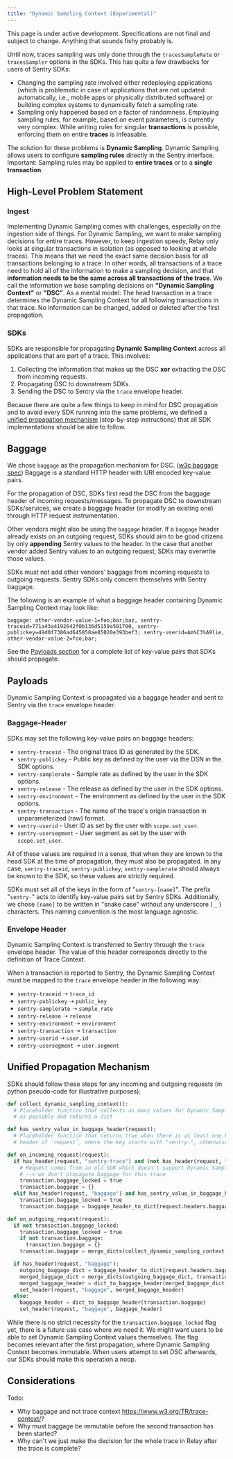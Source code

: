 ```yaml
---
title: "Dynamic Sampling Context (Experimental)"
---
```


<Alert level="warning">

This page is under active development.
Specifications are not final and subject to change.
Anything that sounds fishy probably is.

</Alert>

Until now, traces sampling was only done through the <Link to="/sdk/performance/#tracessamplerate">`tracesSampleRate`</Link> or <Link to="/sdk/performance/#tracessampler">`tracesSampler`</Link> options in the SDKs.
This has quite a few drawbacks for users of Sentry SDKs:

- Changing the sampling rate involved either redeploying applications (which is problematic in case of applications that are not updated automatically, i.e., mobile apps or physically distributed software) or building complex systems to dynamically fetch a sampling rate.
- Sampling only happened based on a factor of randomness.
  Employing sampling rules, for example, based on event parameters, is currently very complex.
  While writing rules for singular **transactions** is possible, enforcing them on entire **traces** is infeasable.

The solution for these problems is **Dynamic Sampling**.
Dynamic Sampling allows users to configure **sampling rules** directly in the Sentry interface. Important: Sampling rules may be applied to **entire traces** or to a **single transaction**.

## High-Level Problem Statement

### Ingest

Implementing Dynamic Sampling comes with challenges, especially on the ingestion side of things.
For Dynamic Sampling, we want to make sampling decisions for entire traces.
However, to keep ingestion speedy, Relay only looks at singular transactions in isolation (as opposed to looking at whole traces).
This means that we need the exact same decision basis for all transactions belonging to a trace.
In other words, all transactions of a trace need to hold all of the information to make a sampling decision, and that **information needs to be the same across all transactions of the trace**.
We call the information we base sampling decisions on **"Dynamic Sampling Context"** or **"DSC"**.
As a mental model:
The head transaction in a trace determines the Dynamic Sampling Context for all following transactions in that trace.
No information can be changed, added or deleted after the first propagation.

### SDKs

SDKs are responsible for propagating **Dynamic Sampling Context** across all applications that are part of a trace.
This involves:

1. Collecting the information that makes up the DSC **xor** extracting the DSC from incoming requests.
2. Propagating DSC to downstream SDKs.
3. Sending the DSC to Sentry via the `trace` envelope header.

Because there are quite a few things to keep in mind for DSC propagation and to avoid every SDK running into the same problems, we defined a [unified propagation mechanism](#unified-propagation-mechanism) (step-by-step instructions) that all SDK implementations should be able to follow.

## Baggage

We chose `baggage` as the propagation mechanism for DSC. ([w3c baggage spec](https://www.w3.org/TR/baggage/))
Baggage is a standard HTTP header with URI encoded key-value pairs.

For the propagation of DSC, SDKs first read the DSC from the baggage header of incoming requests/messages.
To propagate DSC to downstream SDKs/services, we create a baggage header (or modify an existing one) through HTTP request instrumentation.

<Alert level="info">

Other vendors might also be using the `baggage` header.
If a `baggage` header already exists on an outgoing request, SDKs should aim to be good citizens by only **appending** Sentry values to the header.
In the case that another vendor added Sentry values to an outgoing request, SDKs may overwrite those values.

SDKs must not add other vendors' baggage from incoming requests to outgoing requests.
Sentry SDKs only concern themselves with Sentry baggage.

</Alert>

The following is an example of what a baggage header containing Dynamic Sampling Context may look like:

```
baggage: other-vendor-value-1=foo;bar;baz, sentry-traceid=771a43a4192642f0b136d5159a501700, sentry-publickey=49d0f7386ad645858ae85020e393bef3; sentry-userid=Am%C3%A9lie, other-vendor-value-2=foo;bar;
```

See the [Payloads section](#payloads) for a complete list of key-value pairs that SDKs should propagate.

## Payloads

Dynamic Sampling Context is propagated via a baggage header and sent to Sentry via the `trace` envelope header.

### Baggage-Header

SDKs may set the following key-value pairs on baggage headers:

- `sentry-traceid` - The original trace ID as generated by the SDK.
- `sentry-publickey` - Public key as defined by the user via the DSN in the SDK options.
- `sentry-samplerate` - Sample rate as defined by the user in the SDK options.
- `sentry-release` - The release as defined by the user in the SDK options.
- `sentry-environment` - The environment as defined by the user in the SDK options.
- `sentry-transaction` - The name of the trace's origin transaction in unparameterized (raw) format.
- `sentry-userid` - User ID as set by the user with <Link to="/sdk/unified-api/#scope">`scope.set_user`</Link>.
- `sentry-usersegment` - User segment as set by the user with <Link to="/sdk/unified-api/#scope">`scope.set_user`</Link>.

All of these values are required in a sense, that when they are known to the head SDK at the time of propagation, they must also be propagated.
In any case, `sentry-traceid`, `sentry-publickey`, `sentry-samplerate` should always be known to the SDK, so these values are strictly required.

SDKs must set all of the keys in the form of "`sentry-[name]`".
The prefix "`sentry-`" acts to identify key-value pairs set by Sentry SDKs.
Additionally, we chose `[name]` to be written in "snake case" without any underscore ( `_` ) characters. This naming convention is the most language agnostic.

### Envelope Header

Dynamic Sampling Context is transferred to Sentry through the `trace` envelope header.
The value of this header corresponds directly to the definition of <Link to="/sdk/performance/trace-context/#trace-context">Trace Context</Link>.

When a transaction is reported to Sentry, the Dynamic Sampling Context must be mapped to the `trace` envelope header in the following way:

- `sentry-traceid` ➝ `trace_id`
- `sentry-publickey` ➝ `public_key`
- `sentry-samplerate` ➝ `sample_rate`
- `sentry-release` ➝ `release`
- `sentry-environment` ➝ `environment`
- `sentry-transaction` ➝ `transaction`
- `sentry-userid` ➝ `user.id`
- `sentry-usersegment` ➝ `user.segment`

## Unified Propagation Mechanism

SDKs should follow these steps for any incoming and outgoing requests (in python pseudo-code for illustrative purposes):

```python
def collect_dynamic_sampling_context():
  # Placeholder function that collects as many values for Dynamic Sampling Context
  # as possible and returns a dict

def has_sentry_value_in_baggage_header(request):
  # Placeholder function that returns true when there is at least one key-value pair in the baggage
  # header of `request`, where the key starts with "sentry-", otherwise it returns false.

def on_incoming_request(request):
  if has_header(request, "sentry-trace") and (not has_header(request, "baggage") or not has_sentry_value_in_baggage_header(request)):
    # Request comes from an old SDK which doesn't support Dynamic Sampling Context yet
    # --> we don't propagate baggage for this trace
    transaction.baggage_locked = true
    transaction.baggage = {}
  elif has_header(request, "baggage") and has_sentry_value_in_baggage_header(request):
    transaction.baggage_locked = true
    transaction.baggage = baggage_header_to_dict(request.headers.baggage)

def on_outgoing_request(request):
  if not transaction.baggage_locked:
    transaction.baggage_locked = true
    if not transaction.baggage:
      transaction.baggage = {}
    transaction.baggage = merge_dicts(collect_dynamic_sampling_context(), transaction.baggage)

  if has_header(request, "baggage"):
    outgoing_baggage_dict = baggage_header_to_dict(request.headers.baggage)
    merged_baggage_dict = merge_dicts(outgoing_baggage_dict, transaction.baggage)
    merged_baggage_header = dict_to_baggage_header(merged_baggage_dict)
    set_header(request, "baggage", merged_baggage_header)
  else:
    baggage_header = dict_to_baggage_header(transaction.baggage)
    set_header(request, "baggage", baggage_header)
```

While there is no strict necessity for the `transaction.baggage_locked` flag yet, there is a future use case where we need it:
We might want users to be able to set Dynamic Sampling Context values themselves.
The flag becomes relevant after the first propagation, where Dynamic Sampling Context becomes immutable.
When users attempt to set DSC afterwards, our SDKs should make this operation a noop.

## Considerations

Todo:

- Why baggage and not trace context https://www.w3.org/TR/trace-context/?
- Why must baggage be immutable before the second transaction has been started?
- Why can't we just make the decision for the whole trace in Relay after the trace is complete?
